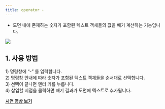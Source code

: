 ```yaml
---
title: operator - 
---
```



[image1]: ../../../../../assets/images/commands/_operator/minus/image1.png

* 도면 내에 존재하는 숫자가 포함된 텍스트 객체들의 값을 빼기 계산하는 기능입니다.

![][image1]

## **1\. 사용 방법**

1\) 명령창에 “-” 를 입력합니다.  
2\) 명령창 안내에 따라 숫자가 포함된 텍스트 객체들을 순서대로 선택합니다.  
3\) 선택이 끝나면 엔터 키를 누릅니다.  
4\) 삽입할 지점을 클릭하면 빼기 결과가 도면에 텍스트로 추가됩니다.

[**<Icon name="youtube" class="emoji"/> 시연 영상 보기**]() 